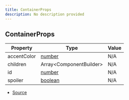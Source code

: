 ```yaml
---
title: ContainerProps
description: No description provided
---
```


## ContainerProps

| Property | Type | Value |
| ----------- | ----------- | ----------- |
| accentColor | [number](https://developer.mozilla.org/en-US/docs/Web/JavaScript/Reference/Global_Objects/Number) | N/A |
| children | Array\<ComponentBuilder> | N/A |
| id | [number](https://developer.mozilla.org/en-US/docs/Web/JavaScript/Reference/Global_Objects/Number) | N/A |
| spoiler | [boolean](https://developer.mozilla.org/en-US/docs/Web/JavaScript/Reference/Global_Objects/Boolean) | N/A |


- [Source](https://github.com/underctrl-io/commandkit/blob/98b939d6fdf8beaae597b4dc0351a139da52ee8d/packages/commandkit/src/components/v2/container.ts#L14)